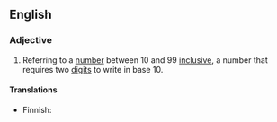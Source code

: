 ==English==
===Adjective===
{{en-adj|-}}

#Referring to a [[number]] between 10 and 99 [[inclusive]], a number that requires two [[digit]]s to write in base 10.

====Translations====
{{trans-top|between 10 and 99 inclusive}}
* Finnish: {{t-|fi|kaksinumeroinen}}
{{trans-mid}}
{{trans-bottom}}